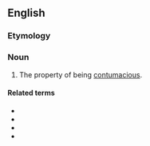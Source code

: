 ==English==

===Etymology===
{{suffix|en|contumacious|ness}}

===Noun===
{{en-noun|-}}

# The property of being [[contumacious]].

====Related terms====
* {{l|en|contumacious}}
* {{l|en|contumaciously}}
* {{l|en|contumacy}}
* {{l|en|contumely}}